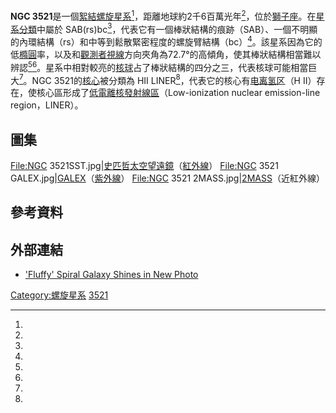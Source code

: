 {{noteTA
|G1=Astronomy
|1 = zh-cn:斯皮策空间望远镜; zh-tw:史匹哲太空望遠鏡;
|2=zh-cn:哈勃空间望远镜; zh-tw:哈伯太空望遠鏡; zh-hk:哈勃太空望遠鏡;
}}
{{Infobox Galaxy
 | name = [[New_General_Catalogue|NGC]] 3521
 | image =[[File:Ngc3521-hst-R814GB450.jpg|220px]]
 | caption = [[哈伯太空望遠鏡|哈伯太空望遠鏡]]拍攝的NGC 3521
 | epoch = [[J2000|J2000]]
 | ra = {{RA|11|05|48.593}}<ref name="ApJ131_1163"/>
 | dec = {{DEC|–00|02|09.24}}<ref name="ApJ131_1163"/>
 | constellation name = [[獅子座|獅子座]]
 | z = 0.002672<ref name=ned/>
 | h_radial_v = 801<ref name="ApJ724_2_1336"/> [[km/s|km/s]]
 | dist_ly = {{nowrap|26.2 [[光年|Mly]]}} {{nowrap|(8.03<ref name="ApJ735_1_63"/> [[秒差距|Mpc]])}}
 | type = SAB(rs)bc<ref name="ApJ724_2_1336"/>
 | appmag_v = 11.0<ref name="ned" />
 | size_v = {{nowrap|1′.0 × 5′.2}}<ref name="ned" />
 | notes = HII LINER
 | names = [[Uppsala_General_Catalogue|UGC]] 6150
}}
'''NGC 3521'''是一個[[絮結螺旋星系|絮結螺旋星系]]<ref name="ApJ735_1_63"/>，距離地球約2千6百萬光年<ref name="ApJ735_1_63"/>，位於[[獅子座|獅子座]]。在[[星系分類|星系分類]]中屬於 SAB(rs)bc<ref name="ApJ724_2_1336"/>，代表它有一個棒狀結構的痕跡（SAB）、一個不明顯的內環結構（rs）和中等到鬆散緊密程度的螺旋臂結構（bc）<ref name="Buta2007"/>。該星系因為它的低[[扁率|橢圓]]率，以及和[[視線傳播|觀測者視線]]方向夾角為72.7°的高傾角，使其棒狀結構相當難以辨認<ref name="ApJ724_2_1336"/><ref name="ApJ735_1_63"/>。星系中相對較亮的[[核球_(星系)|核球]]占了棒狀結構的四分之三，代表核球可能相當巨大<ref name="ApJ724_2_1336"/>。NGC 3521的[[活动星系核|核心]]被分類為 HII LINER<ref name="ApJ724_2_1336"/>，代表它的核心有[[电离氢区|电离氢区]]（H II）存在，使核心區形成了[[低電離核發射線區|低電離核發射線區]]（Low-ionization nuclear emission-line region，LINER）。

==圖集==
<gallery>
File:NGC 3521SST.jpg|[[史匹哲太空望遠鏡|史匹哲太空望遠鏡]]（[[紅外線|紅外線]]）
File:NGC 3521 GALEX.jpg|[[星系演化探测器|GALEX]]（[[紫外線|紫外線]]）
File:NGC 3521 2MASS.jpg|[[2微米全天巡天|2MASS]]（近紅外線）
</gallery>

==參考資料==
{{Reflist|refs=
<ref name="ned">{{cite web
 | title=NASA/IPAC Extragalactic Database
 | work=Results for NGC 3521
 | url=http://nedwww.ipac.caltech.edu/cgi-bin/nph-objsearch?objname=NGC+3521&img_stamp=yes&extend=no
 | accessdate=2006-10-24
 | archive-date=2020-01-04
 | archive-url=https://web.archive.org/web/20200104002601/http://nedwww.ipac.caltech.edu/cgi-bin/nph-objsearch?objname=NGC+3521&img_stamp=yes&extend=no
 | dead-url=no
 }}</ref>

<ref name="ApJ735_1_63">{{Citation
 | last1 = Liu | first1 = Guilin
 | last2 = Koda | first2 = Jin
 | last3 = Calzetti | first3 = Daniela
 | last4 = Fukuhara | first4 = Masayuki
 | last5 = Momose | first5 = Rieko
 | display-authors = 1
 | title   = The Super-linear Slope of the Spatially Resolved Star Formation Law in NGC 3521 and NGC 5194 (M51a)
 | journal = The Astrophysical Journal
 | volume  = 735
 | issue   = 1
 | page    = 63
 | arxiv   = 1104.4122
 | bibcode = 2011ApJ...735...63L
 | doi     = 10.1088/0004-637X/735/1/63
 | postscript = .
|date=July 2011}}</ref>

<ref name="ApJ724_2_1336">{{Citation
 | last1 = Mao | first1 = Rui-Qing
 | last2 = Schulz | first2 = Andreas
 | last3 = Henkel | first3 = Christian
 | last4 = Mauersberger | first4 = Rainer
 | last5 = Muders | first5 = Dirk
 | last6 = Dinh-V-Trung
 | display-authors = 1
 | title   = An Extragalactic <sup>12</sup>CO J = 3-2 Survey with the Heinrich Hertz Telescope
 | journal = The Astrophysical Journal
 | volume  = 724
 | issue   = 2
 | pages   = 1336–1356
 | arxiv   = 1009.4906
 | bibcode = 2010ApJ...724.1336M
 | doi     = 10.1088/0004-637X/724/2/1336
 | postscript = .
|date=December 2010}}</ref>

<ref name="Buta2007">{{Citation
 |first1          = Ronald J.
 |last1           = Buta
 |first2          = Harold G.
 |last2           = Corwin
 |first3          = Stephen C.
 |last3           = Odewahn
 |display-authors = 1
 |title           = Atlas of Galaxies
 |publisher       = Cambridge University Press
 |pages           = 13–17
 |year            = 2007
 |isbn            = 0521820480
 |url             = http://books.google.com/books?id=g-P7dCbB5MEC&pg=PA16
 |postscript      = .
 |accessdate      = 2013-08-11
 |archive-date    = 2020-08-06
 |archive-url     = https://web.archive.org/web/20200806193619/https://books.google.com/books?id=g-P7dCbB5MEC&pg=PA16
 |dead-url        = no
}}</ref>

<ref name="ApJ724_2_1336">{{Citation
 | last1 = Das | first1 = Mousumi
 | last2 = Teuben | first2 = Peter J.
 | last3 = Vogel | first3 = Stuart N.
 | last4 = Regan | first4 = Michael W.
 | last5 = Sheth | first5 = Kartik
 | last6 = Harris | first6 = Andrew I.
 | last7 = Jefferys | first7 = William H.
 | display-authors = 1
 | title   = Central Mass Concentration and Bar Dissolution in Nearby Spiral Galaxies
 | journal = The Astrophysical Journal
 | volume  = 582
 | issue   = 1
 | pages   = 190–195
 | arxiv   = astro-ph/0208467
 | bibcode = 2003ApJ...582..190D
 | doi     = 10.1086/344480
 | postscript = .
|date=December 2003}}</ref>

<ref name="ApJ131_1163">{{Citation
 | first1 = M. F. | last1 = Skrutskie | first2 = R. M. | last2 = Cutri
 | first3 = R. | last3 = Stiening | first4 = M. D. | last4 = Weinberg
 | first5 = S. | last5 = Schneider | first6 = J. M. | last6 = Carpenter
 | first7 = C. | last7 = Beichman | first8 = R. | last8 = Capps
 | first9 = T. | last9 = Chester | first10 = J. | last10 = Elias
 | first11 = J. | last11 = Huchra | first12 = J. | last12 = Liebert
 | first13 = C. | last13 = Lonsdale | first14 = D. G. | last14 = Monet
 | first15 = S. | last15 = Price | first16 = P. | last16 = Seitzer
 | first17 = T. | last17 = Jarrett | first18 = J. D. | last18 = Kirkpatrick
 | first19 = J. E. | last19 = Gizis | first20 = E. | last20 = Howard
 | first21 = T. | last21 = Evans | first22 = J. | last22 = Fowler
 | first23 = L. | last23 = Fullmer | first24 = R. | last24 = Hurt
 | first25 = R. | last25 = Light | first26 = E. L. | last26 = Kopan
 | first27 = K. A. | last27 = Marsh | first28 = H. L. | last28 = McCallon
 | first29 = R. | last29 = Tam | first30 = S. | last30 = Van Dyk
 | first31 = S. | last31 = Wheelock | display-authors = 1
 | title   = The Two Micron All Sky Survey (2MASS)
 | journal = Astrophysical Journal
 | volume  = 131
 | issue   = 2
 | pages   = 1163–1183
 | doi     = 10.1086/498708
 | bibcode = 2006AJ....131.1163S
 | postscript = .
|date=February 2006}}</ref>
}}

==外部連結==
{{commons category}}
{{WikiSky}}
{{Sky|11|5.8|00|-00|02|00|32000000}}
*[http://www.space.com/12589-fluffy-spiral-galaxy-ngc3521-leo-constellation.html 'Fluffy' Spiral Galaxy Shines in New Photo]{{Wayback|url=http://www.space.com/12589-fluffy-spiral-galaxy-ngc3521-leo-constellation.html |date=20130703153428 }}

[[Category:螺旋星系|Category:螺旋星系]]
[[Category:獅子座NGC天體|3521]]